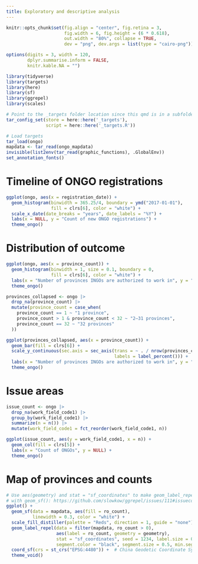 ```yaml
---
title: Exploratory and descriptive analysis
---
```


```r
knitr::opts_chunk$set(fig.align = "center", fig.retina = 3,
                      fig.width = 6, fig.height = (6 * 0.618),
                      out.width = "80%", collapse = TRUE,
                      dev = "png", dev.args = list(type = "cairo-png"))

options(digits = 3, width = 120,
        dplyr.summarise.inform = FALSE,
        knitr.kable.NA = "")
```

```r
library(tidyverse)
library(targets)
library(here)
library(sf)
library(ggrepel)
library(scales)

# Point to the _targets folder location since this qmd is in a subfolder
tar_config_set(store = here::here('_targets'),
               script = here::here('_targets.R'))

# Load targets
tar_load(ongo)
mapdata <- tar_read(ongo_mapdata)
invisible(list2env(tar_read(graphic_functions), .GlobalEnv))
set_annotation_fonts()
```

# Timeline of ONGO registrations

```r
ggplot(ongo, aes(x = registration_date)) +
  geom_histogram(binwidth = 365.25/4, boundary = ymd("2017-01-01"), 
                 fill = clrs[6], color = "white") +
  scale_x_date(date_breaks = "years", date_labels = "%Y") +
  labs(x = NULL, y = "Count of new ONGO registrations") +
  theme_ongo()
```

# Distribution of outcome

```r
ggplot(ongo, aes(x = province_count)) +
  geom_histogram(binwidth = 1, size = 0.1, boundary = 0,
                 fill = clrs[6], color = "white") +
  labs(x = "Number of provinces INGOs are authorized to work in", y = "Count") +
  theme_ongo()
```

```r
provinces_collapsed <- ongo |> 
  drop_na(province_count) |> 
  mutate(province_count = case_when(
    province_count == 1 ~ "1 province",
    province_count > 1 & province_count < 32 ~ "2–31 provinces",
    province_count == 32 ~ "32 provinces"
  )) 

ggplot(provinces_collapsed, aes(x = province_count)) + 
  geom_bar(fill = clrs[6]) +
  scale_y_continuous(sec.axis = sec_axis(trans = ~ . / nrow(provinces_collapsed),
                                         labels = label_percent())) +
  labs(x = "Number of provinces INGOs are authorized to work in", y = "Count") +
  theme_ongo()
```


# Issue areas

```r
issue_count <- ongo |> 
  drop_na(work_field_code1) |> 
  group_by(work_field_code1) |>
  summarize(n = n()) |> 
  mutate(work_field_code1 = fct_reorder(work_field_code1, n))

ggplot(issue_count, aes(y = work_field_code1, x = n)) +
  geom_col(fill = clrs[5]) +
  labs(x = "Count of ONGOs", y = NULL) +
  theme_ongo()
```


# Map of provinces and counts

```r
# Use aes(geometry) and stat = "sf_coordinates" to make geom_label_repel() work
# with geom_sf(): https://github.com/slowkow/ggrepel/issues/111#issuecomment-416853013
ggplot() +
  geom_sf(data = mapdata, aes(fill = ro_count), 
          linewidth = 0.3, color = "white") +
  scale_fill_distiller(palette = "Reds", direction = 1, guide = "none") +
  geom_label_repel(data = filter(mapdata, ro_count > 0), 
                   aes(label = ro_count, geometry = geometry),
                   stat = "sf_coordinates", seed = 1234, label.size = 0.1, size = 3,
                   segment.color = "black", segment.size = 0.5, min.segment.length = 0) +
  coord_sf(crs = st_crs("EPSG:4480")) +  # China Geodetic Coordinate System 2000
  theme_void()
```
